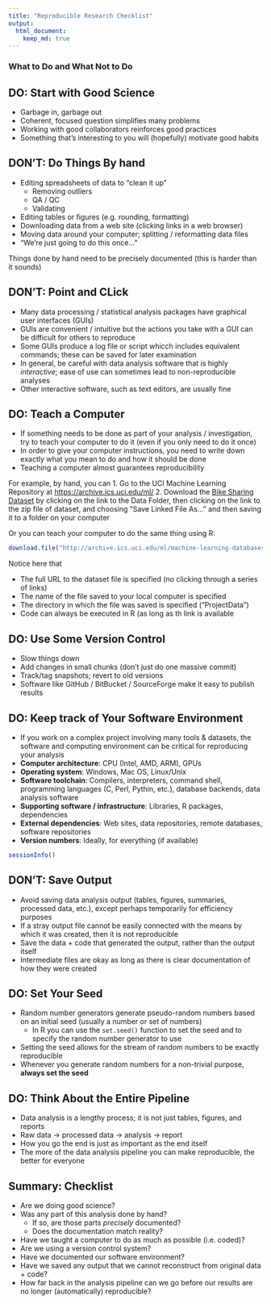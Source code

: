 ```yaml
---
title: "Reproducible Research Checklist"
output: 
  html_document:
    keep_md: true
---
```

### What to Do and What Not to Do

## DO: Start with Good Science
- Garbage in, garbage out
- Coherent, focused question simplifies many problems
- Working with good collaborators reinforces good practices
- Something that's interesting to you will (hopefully) motivate good habits

## DON'T: Do Things By hand
- Editing spreadsheets of data to "clean it up"
    - Removing outliers
    - QA / QC
    - Validating
- Editing tables or figures (e.g. rounding, formatting)
- Downloading data from a web site (clicking links in a web browser)
- Moving data around your computer; splitting / reformatting data files
- "We're just going to do this once..."

Things done by hand need to be precisely documented (this is harder than it sounds)

## DON'T: Point and CLick
- Many data processing / statistical analysis packages have graphical user interfaces (GUIs)
- GUIs are convenient / intuitive but the actions you take with a GUI can be difficult for others to reproduce
- Some GUIs produce a log file or script whicch includes equivalent commands; these can be saved for later examination
- In general, be careful with data analysis software that is highly _interactive_; ease of use can sometimes lead to non-reproducible analyses
- Other interactive software, such as text editors, are usually fine

## DO: Teach a Computer
- If something needs to be done as part of your analysis / investigation, try to teach your computer to do it (even if you only need to do it once)
- In order to give your computer instructions, you need to write down exactly what you mean to do and how it should be done
- Teaching a computer almost guarantees reproducibility

For example, by hand, you can
1. Go to the UCI Machine Learning Repository at [https://archive.ics.uci.edu/ml/](https://archive.ics.uci.edu/ml/)
2. Download the [Bike Sharing Dataset](https://archive.ics.uci.edu/ml/datasets/Bike+Sharing+Dataset) by clicking on the link to the Data Folder, then clicking on the link to the zip file of dataset, and choosing "Save Linked File As..." and then saving it to a folder on your computer

Or you can teach your computer to do the same thing using R:

```r
download.file("http://archive.ics.uci.edu/ml/machine-learning-databases/00275/Bike-Sharing-Dataset.zip", "ProjectData/Bike-Sharing-Dataset.zip")
```

Notice here that

- The full URL to the dataset file is specified (no clicking through a series of links)
- The name of the file saved to your local computer is specified
- The directory in which the file was saved is specified ("ProjectData")
- Code can always be executed in R (as long as th link is available

## DO: Use Some Version Control
- Slow things down
- Add changes in small chunks (don't just do one massive commit)
- Track/tag snapshots; revert to old versions
- Software like GitHub / BitBucket / SourceForge make it easy to publish results

## DO: Keep track of Your Software Environment
- If you work on a complex project involving many tools & datasets, the software and computing environment can be critical for reproducing your analysis
- **Computer architecture**: CPU (Intel, AMD, ARM), GPUs
- **Operating system**: Windows, Mac OS, Linux/Unix
- **Software toolchain**: Compilers, interpreters, command shell, programming languages (C, Perl, Pythin, etc.), database backends, data analysis software
- **Supporting software / infrastructure**: Libraries, R packages, dependencies
- **External dependencies**: Web sites, data repositories, remote databases, software repositories
- **Version numbers**: Ideally, for everything (if available)

```r
sessionInfo()
```

## DON'T: Save Output
- Avoid saving data analysis output (tables, figures, summaries, processed data, etc.), except perhaps temporarily for efficiency purposes
- If a stray output file cannot be easily connected with the means by which it was created, then it is not reproducible
- Save the data + code that generated the output, rather than the output itself
- Intermediate files are okay as long as there is clear documentation of how they were created

## DO: Set Your Seed
- Random number generators generate pseudo-random numbers based on an initial seed (usually a number or set of numbers)
    - In R you can use the `set.seed()` function to set the seed and to specify the random number generator to use
- Setting the seed allows for the stream of random numbers to be exactly reproducible
- Whenever you generate random numbers for a non-trivial purpose, **always set the seed**

## DO: Think About the Entire Pipeline
- Data analysis is a lengthy process; it is not just tables, figures, and reports
- Raw data -> processed data -> analysis -> report
- How you go the end is just as important as the end itself
- The more of the data analysis pipeline you can make reproducible, the better for everyone

## Summary: Checklist
- Are we doing good science?
- Was any part of this analysis done by hand?
    - If so, are those parts _precisely_ documented?
    - Does the documentation match reality?
- Have we taught a computer to do as much as possible (i.e. coded)?
- Are we using a version control system?
- Have we documented our software environment?
- Have we saved any output that we cannot reconstruct from original data + code?
- How far back in the analysis pipeline can we go before our results are no longer (automatically) reproducible?